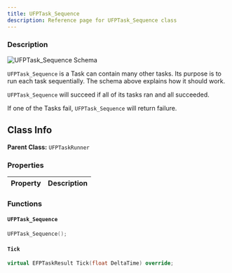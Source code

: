 ```yaml
---
title: UFPTask_Sequence
description: Reference page for UFPTask_Sequence class
---
```



<Ref c="UFPTask_Sequence" p="UFlowPilotTask" />

### Description

<Image src={schema} alt="UFPTask_Sequence Schema" />

`UFPTask_Sequence` is a Task can contain many other tasks. Its purpose is to run each task sequentially.
The schema above explains how it should work.

`UFPTask_Sequence` will succeed if all of its tasks ran and all succeeded.

If one of the Tasks fail, `UFPTask_Sequence` will return failure.



## Class Info
__Parent Class:__ `UFPTaskRunner`

### Properties

| Property | Description |
| :--- | :--- |

### Functions

#### `UFPTask_Sequence` 

```cpp
UFPTask_Sequence();
```

#### `Tick` 

```cpp
virtual EFPTaskResult Tick(float DeltaTime) override;
```


